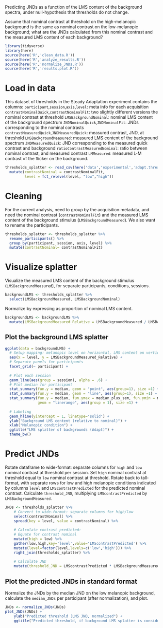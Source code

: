 Predicting JNDs as a function of the LMS content of the background spectra, under null-hypothesis that thresholds do not change.

Assume that nominal contrast at threshold on the high-melanopic background is the same as nominal contrast on the low-melanopic background; what are the JNDs calculated from this nominal contrast and the measured LMS content of each background?
```r
library(tidyverse)
library(here)
source(here('R','clean_data.R'))
source(here('R','analyze_results.R'))
source(here('R','normalize_JNDs.R'))
source(here('R','results.plot.R'))
```
# Load in data
This dataset of thresholds in the Steady Adaptation experiment contains the columns:
`participant`,`session`,`axis`,`level`: meta info for each acquisition
`contrastNominalQuick`,`contrastNominalFit`: two slightly different versions the nominal contrast at threshold
`LMSBackgroundNominal`: nominal LMS content of the background spectrum
`JNDNominalQuick`,`JNDNominalFit`: JNDs corresponding to the nominal contrasts
`contrastMeasuredQuick`,`JNDMeasuredQuick`: measured contrast, JND, at threshold
`LMSBackgroundMeasured`: measured LMS content of the background spectrum
`JNDMeasuredQuick`: JND corresponding to the measured quick contrast and background
`ratioContrastMeasuredNominal`: ratio between nominal contrast, and measured contrast
`LMMeasured`: measured L-M contrast of the flicker on the background.
```r
thresholds_splatter <- read_csv(here('data','experimental','adapt.thresholds.splatter.csv')) %>%
  mutate(contrastNominal = contrastNominalFit,
         level = fct_relevel(level, "low","high"))  
```
# Cleaning
For the current analysis, need to group by the acquisition metadata, and need the nominal contrast (`contrastNominalFit`) and the measured LMS content of the background stimulus (`LMSBackgroundMeasured`). We also want to rename the participants.
```r
thresholds_splatter <- thresholds_splatter %>%
  rename_participants() %>%
  group_by(participant, session, axis, level) %>%
  mutate(contrastNominal= contrastNominalFit)
```

# Visualize splatter
Visualize the measured LMS content of the background stimulus (`LMSBackgroundMeasured`), for separate participants, conditions, sessions.
```r
backgroundLMS <- thresholds_splatter %>%
  select(LMSBackgroundMeasured, LMSBackgroundNominal)
```
Normalize by expressing as proportion of nominal LMS content.
```r
backgroundLMS <- backgroundLMS %>%
  mutate(LMSBackgroundMeasured_Relative = LMSBackgroundMeasured / LMSBackgroundNominal)
```
## Plot the background LMS splatter
```r
ggplot(data = backgroundLMS) +
  # Setup mapping: melanopic level on horizontal, LMS content on vertical
  aes(x = level, y = LMSBackgroundMeasured_Relative) +
  # Separate panels for participants
  facet_grid(~ participant) +
  
  # Plot each session
  geom_line(aes(group = session), alpha = .6) +
  # Plot median for participant
  stat_summary(fun.y = median, geom = "point", aes(group=1), size =1) +
  stat_summary(fun.y = median, geom = "line", aes(group=1), size =1) +
  stat_summary(fun.y = median, fun.ymax = median_plus_sem, fun.ymin = median_minus_sem,
               geom = "linerange", aes(group = 1), size =1) +
  
  # Labeling
  geom_hline(yintercept = 1, linetype='solid') +
  ylab("Background LMS content (relative to nominal)") +
  xlab("Melanopic condition") +
  ggtitle("LMS splatter of backgrounds (Adapt)") +
  theme_bw()
```
# Predict JNDs
Rotate dataframe to wide-format: separate columns for `high` and `low` nominal contrast at threshold per session. Set `high` nominal contrast at threshold equal to `low` nominal contrast at threshold. Rotate back to tall-format, with separate rows for low and high melanopic conditions indicated by columns `level` and `LMScontrastPredicted` for the predicted nominal contrast. Calculate `threshold_JND`, multiplying `LMScontrastPredicted` by `LMSBackgroundMeasured`.
```r
JNDs <- thresholds_splatter %>%
    # Convert to wide-format: separate columns for high/low
    select(contrastNominal) %>%
    spread(key = level, value = contrastNominal) %>%
    
    # Calculate contrast predicted:
    # Equate for contrast nominal
    mutate(high = low) %>%
    gather(low,high,key='level',value='LMScontrastPredicted') %>%
    mutate(level=factor(level,levels=c('low','high'))) %>%
    right_join(thresholds_splatter) %>%
    
    # Calculate JND
    mutate(threshold_JND = LMScontrastPredicted * LMSBackgroundMeasured)
```
## Plot the predicted JNDs in standard format
Normalize the JNDs by the median JND on the low melanopic background, calculate the `median_JNDs` per participant (after normalization), and plot.
```r
JNDs <- normalize_JNDs(JNDs)
plot_JNDs(JNDs) +
    ylab("Predicted threshold (LMS JND, normalized") +
    ggtitle("Predicted threshold, if background LMS splatter is considered (Adapt)")
```
